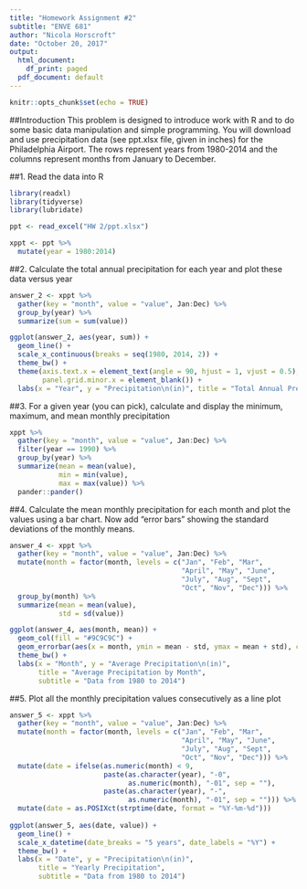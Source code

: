 ```yaml
---
title: "Homework Assignment #2"
subtitle: "ENVE 681"
author: "Nicola Horscroft"
date: "October 20, 2017"
output:
  html_document:
    df_print: paged
  pdf_document: default
---
```


```r
knitr::opts_chunk$set(echo = TRUE)
```

##Introduction
This problem is designed to introduce work with R and to do some basic data manipulation and simple programming. You will download and use precipitation data (see ppt.xlsx file, given in inches) for the Philadelphia Airport. The rows represent years from 1980-2014 and the columns represent months from January to December.

##1. Read the data into R

```r
library(readxl)
library(tidyverse)
library(lubridate)

ppt <- read_excel("HW 2/ppt.xlsx")

xppt <- ppt %>%
  mutate(year = 1980:2014)
```

##2. Calculate the total annual precipitation for each year and plot these data versus year

```r
answer_2 <- xppt %>%  
  gather(key = "month", value = "value", Jan:Dec) %>%
  group_by(year) %>% 
  summarize(sum = sum(value))

ggplot(answer_2, aes(year, sum)) +
  geom_line() +
  scale_x_continuous(breaks = seq(1980, 2014, 2)) +
  theme_bw() + 
  theme(axis.text.x = element_text(angle = 90, hjust = 1, vjust = 0.5),
        panel.grid.minor.x = element_blank()) + 
  labs(x = "Year", y = "Precipitation\n(in)", title = "Total Annual Precipitation")
```

##3. For a given year (you can pick), calculate and display the minimum, maximum, and mean monthly precipitation

```r
xppt %>%
  gather(key = "month", value = "value", Jan:Dec) %>% 
  filter(year == 1990) %>% 
  group_by(year) %>% 
  summarize(mean = mean(value), 
            min = min(value),
            max = max(value)) %>% 
  pander::pander()
```
\newpage 

##4. Calculate the mean monthly precipitation for each month and plot the values using a bar chart. Now add "error bars" showing the standard deviations of the monthly means. 

```r
answer_4 <- xppt %>% 
  gather(key = "month", value = "value", Jan:Dec) %>% 
  mutate(month = factor(month, levels = c("Jan", "Feb", "Mar", 
                                          "April", "May", "June",
                                          "July", "Aug", "Sept", 
                                          "Oct", "Nov", "Dec"))) %>% 
  group_by(month) %>% 
  summarize(mean = mean(value),
            std = sd(value))

ggplot(answer_4, aes(month, mean)) + 
  geom_col(fill = "#9C9C9C") + 
  geom_errorbar(aes(x = month, ymin = mean - std, ymax = mean + std), color = "black") + 
  theme_bw() + 
  labs(x = "Month", y = "Average Precipitation\n(in)", 
       title = "Average Precipitation by Month", 
       subtitle = "Data from 1980 to 2014")
```

\newpage 

##5. Plot all the monthly precipitation values consecutively as a line plot

```r
answer_5 <- xppt %>% 
  gather(key = "month", value = "value", Jan:Dec) %>% 
  mutate(month = factor(month, levels = c("Jan", "Feb", "Mar", 
                                          "April", "May", "June",
                                          "July", "Aug", "Sept", 
                                          "Oct", "Nov", "Dec"))) %>%
  mutate(date = ifelse(as.numeric(month) < 9, 
                       paste(as.character(year), "-0", 
                             as.numeric(month), "-01", sep = ""), 
                       paste(as.character(year), "-", 
                             as.numeric(month), "-01", sep = ""))) %>% 
  mutate(date = as.POSIXct(strptime(date, format = "%Y-%m-%d")))
  
ggplot(answer_5, aes(date, value)) + 
  geom_line() + 
  scale_x_datetime(date_breaks = "5 years", date_labels = "%Y") + 
  theme_bw() + 
  labs(x = "Date", y = "Precipitation\n(in)", 
       title = "Yearly Precipitation", 
       subtitle = "Data from 1980 to 2014")
```

